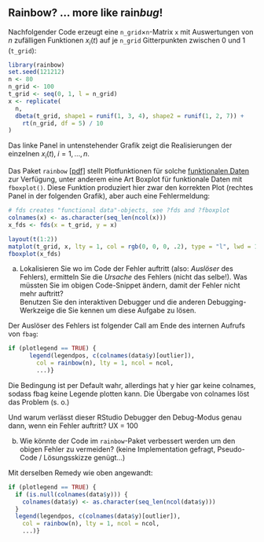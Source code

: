 ## Rainbow?  ... more like rain*bug*!

Nachfolgender Code erzeugt eine `n_grid`$\times$`n`-Matrix `x` mit Auswertungen von 
$n$ zufälligen Funktionen $x_i(t)$ auf je `n_grid` Gitterpunkten zwischen 0 und 1 (`t_grid`):
```r
library(rainbow)
set.seed(121212)
n <- 80
n_grid <- 100
t_grid <- seq(0, 1, l = n_grid)
x <- replicate(
  n,
  dbeta(t_grid, shape1 = runif(1, 3, 4), shape2 = runif(1, 2, 7)) +
    rt(n_grid, df = 5) / 10
)
```
Das linke Panel in untenstehender Grafik zeigt die Realisierungen der einzelnen $x_i(t), \; i=1,\dots,n$.

Das Paket `rainbow` [[pdf]](cran.r-project.org/web/packages/rainbow/vignettes/rainbow.pdf) stellt Plotfunktionen für solche [funktionalen Daten](http://en.wikipedia.org/wiki/Functional_data_analysis) zur Verfügung,
unter anderem eine Art Boxplot für funktionale Daten mit `fboxplot()`. 
Diese Funktion produziert hier zwar den korrekten Plot (rechtes Panel in der folgenden Grafik), aber auch eine Fehlermeldung:
```r
# fds creates "functional data"-objects, see ?fds and ?fboxplot
colnames(x) <- as.character(seq_len(ncol(x)))
x_fds <- fds(x = t_grid, y = x)

layout(t(1:2))
matplot(t_grid, x, lty = 1, col = rgb(0, 0, 0, .2), type = "l", lwd = 1.5)
fboxplot(x_fds)
```

a) Lokalisieren Sie wo im Code der Fehler auftritt (also: *Auslöser* des Fehlers), ermitteln Sie die *Ursache* des Fehlers (nicht das selbe!). Was müssten Sie im obigen Code-Snippet ändern, damit der Fehler nicht mehr auftritt?  
Benutzen Sie den interaktiven Debugger und die anderen Debugging-Werkzeige die Sie kennen um diese Aufgabe zu lösen.

Der Auslöser des Fehlers ist folgender Call am Ende des internen Aufrufs von `fbag`:

```r
if (plotlegend == TRUE) {
      legend(legendpos, c(colnames(data$y)[outlier]), 
        col = rainbow(n), lty = 1, ncol = ncol, 
        ...)}
```

Die Bedingung ist per Default wahr, allerdings hat y hier gar keine colnames, sodass fbag keine Legende plotten kann.
Die Übergabe von colnames löst das Problem (s. o.)

Und warum verlässt dieser RStudio Debugger den Debug-Modus genau dann, wenn ein Fehler auftritt? UX = 100

b) Wie könnte der Code im `rainbow`-Paket verbessert werden um den obigen Fehler zu vermeiden? (keine Implementation gefragt, Pseudo-Code / Lösungsskizze genügt...)

Mit derselben Remedy wie oben angewandt:

```r
if (plotlegend == TRUE) {
  if (is.null(colnames(data$y))) {
    colnames(data$y) <- as.character(seq_len(ncol(data$y)))
  }
  legend(legendpos, c(colnames(data$y)[outlier]), 
    col = rainbow(n), lty = 1, ncol = ncol, 
    ...)}
```